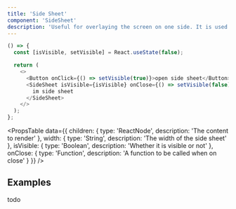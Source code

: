 ```yaml
---
title: 'Side Sheet'
component: 'SideSheet'
description: 'Useful for overlaying the screen on one side. It is used to show more details about a certain content.'
---
```


```js removeFragment
() => {
  const [isVisible, setVisible] = React.useState(false);

  return (
    <>
      <Button onClick={() => setVisible(true)}>open side sheet</Button>
      <SideSheet isVisible={isVisible} onClose={() => setVisible(false)}>
        im side sheet
      </SideSheet>
    </>
  );
};
```

<PropsTable
  data={{
    children: {
      type: 'ReactNode',
      description: 'The content to render'
    },
    width: {
      type: 'String',
      description: 'The width of the side sheet'
    },
    isVisible: {
      type: 'Boolean',
      description: 'Whether it is visible or not'
    },
    onClose: {
      type: 'Function',
      description: 'A function to be called when on close'
    }
  }}
/>

## Examples

todo
